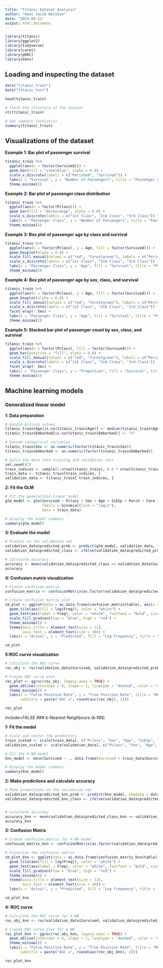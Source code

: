 ```yaml
---
title: "Titanic Dataset Analysis"
author: "Hans Jacob Westbye"
date: "2023-03-21"
output: html_document
---
```


```r
library(titanic)
library(ggplot2)
library(tidyverse)
library(caret)
library(pROC)
library(kknn)
```

## Loading and inspecting the dataset
```r
data("titanic_train")
data("titanic_test")

head(titanic_train)
```

```r
# Check the structure of the dataset
str(titanic_train)

# Get summary statistics
summary(titanic_train)
```

## Visualizations of the dataset

**Example 1: Bar plot of passenger survival**
```r
titanic_train %>%
  ggplot(aes(x = factor(Survived))) +
  geom_bar(fill = "steelblue", alpha = 0.8) +
  scale_x_discrete(labels = c("Perished", "Survived")) +
  labs(x = "Survival", y = "Number of Passengers", title = "Passenger Survival") +
  theme_minimal()
```

**Example 2: Bar plot of passenger class distribution**
```r
titanic_train %>%
  ggplot(aes(x = factor(Pclass))) +
  geom_bar(fill = "darkorange", alpha = 0.8) +
  scale_x_discrete(labels = c("1st Class", "2nd Class", "3rd Class")) +
  labs(x = "Passenger Class", y = "Number of Passengers", title = "Passenger Class Distribution") +
  theme_minimal()
```

**Example 3: Box plot of passenger age by class and survival**
```r
titanic_train %>%
  ggplot(aes(x = factor(Pclass), y = Age, fill = factor(Survived))) +
  geom_boxplot(alpha = 0.8) +
  scale_fill_manual(values = c("red", "forestgreen"), labels = c("Perished", "Survived")) +
  scale_x_discrete(labels = c("1st Class", "2nd Class", "3rd Class")) +
  labs(x = "Passenger Class", y = "Age", fill = "Survival", title = "Passenger Age by Class and Survival") +
  theme_minimal()
```

**Example 4: Box plot of passenger age by sex, class, and survival**
```r
titanic_train %>%
  ggplot(aes(x = factor(Pclass), y = Age, fill = factor(Survived))) +
  geom_boxplot(alpha = 0.8) +
  scale_fill_manual(values = c("red", "forestgreen"), labels = c("Perished", "Survived")) +
  scale_x_discrete(labels = c("1st Class", "2nd Class", "3rd Class")) +
  facet_wrap(~ Sex) +
  labs(x = "Passenger Class", y = "Age", fill = "Survival", title = "Passenger Age by Sex, Class, and Survival") +
  theme_minimal()
```

**Example 5: Stacked bar plot of passenger count by sex, class, and survival**
```r
titanic_train %>%
  ggplot(aes(x = factor(Pclass), fill = factor(Survived))) +
  geom_bar(position = "fill", alpha = 0.8) +
  scale_fill_manual(values = c("red", "forestgreen"), labels = c("Perished", "Survived")) +
  scale_x_discrete(labels = c("1st Class", "2nd Class", "3rd Class")) +
  facet_wrap(~ Sex) +
  labs(x = "Passenger Class", y = "Proportion", fill = "Survival", title = "Passenger Count by Sex, Class, and Survival") +
  theme_minimal()
```

## Machine learning models
### Generalized linear model
**1: Data preparation**
```r
# Handle missing values
titanic_train$Age[is.na(titanic_train$Age)] <- median(titanic_train$Age, na.rm = TRUE)
titanic_train$Embarked[is.na(titanic_train$Embarked)] <- "S"

# Encode categorical variables
titanic_train$Sex <- as.numeric(factor(titanic_train$Sex))
titanic_train$Embarked <- as.numeric(factor(titanic_train$Embarked))

# Split the data into training and validation sets
set.seed(42)
train_indices <- sample(1:nrow(titanic_train), 0.8 * nrow(titanic_train))
train_data <- titanic_train[train_indices, ]
validation_data <- titanic_train[-train_indices, ]
```

**2: Fit the GLM**
```r
# Fit the generalized linear model
glm_model <- glm(Survived ~ Pclass + Sex + Age + SibSp + Parch + Fare + Embarked,
                 family = binomial(link = "logit"),
                 data = train_data)

# Display the model summary
summary(glm_model)
```

**3: Evaluate the model**
```r
# Predict on the validation set
validation_data$predicted_prob <- predict(glm_model, validation_data, type = "response")
validation_data$predicted_class <- ifelse(validation_data$predicted_prob > 0.5, 1, 0)

# Calculate accuracy
accuracy <- mean(validation_data$predicted_class == validation_data$Survived)
accuracy
```

**4: Confusion matrix visualization**
```r
# Create confusion matrix
confusion_matrix <- confusionMatrix(as.factor(validation_data$predicted_class), as.factor(validation_data$Survived))

# Create confusion matrix plot
cm_plot <- ggplot(data = as.data.frame(confusion_matrix$table), aes(x = Reference, y = Prediction)) +
  geom_tile(aes(fill = log(Freq)), color = "white") +
  geom_text(aes(label = Freq), color = "white", fontface = "bold", size = 15) +
  scale_fill_gradient(low = "blue", high = "red") +
  theme_minimal() +
  theme(axis.title = element_text(size = 12),
        axis.text = element_text(size = 10)) +
  labs(x = "Actual", y = "Predicted", fill = "Log Frequency", title = "Confusion Matrix")

cm_plot
```

**5:ROC curve visualization**
```r
# Calculate the ROC curve
roc_obj <- roc(validation_data$Survived, validation_data$predicted_prob)

# Create ROC curve plot
roc_plot <- ggroc(roc_obj, legacy.axes = TRUE) +
  geom_abline(intercept = 0, slope = 1, linetype = "dashed", color = "red") +
  theme_minimal() +
  labs(x = "False Positive Rate", y = "True Positive Rate", title = "ROC Curve",
       subtitle = paste("AUC =", round(auc(roc_obj), 2)))

roc_plot
```

include=FALSE
### k-Nearest Neighbours (k-NN)

**1: Fit the model**
```r
# Scale and center the predictors
train_scaled <- scale(train_data[, c("Pclass", "Sex", "Age", "SibSp", "Parch", "Fare", "Embarked")])
validation_scaled <- scale(validation_data[, c("Pclass", "Sex", "Age", "SibSp", "Parch", "Fare", "Embarked")], center = attr(train_scaled, "scaled:center"), scale = attr(train_scaled, "scaled:scale"))

# Fit the k-NN model
knn_model <- kknn(Survived ~ ., data.frame(Survived = train_data$Survived, train_scaled), k = 5)

# Display the model summary
summary(knn_model)


```

**2: Make predictions and calculate accuracy**
```r
# Make predictions on the validation set
validation_data$predicted_knn_prob <- predict(knn_model, newdata = data.frame(validation_scaled), type = "prob")[, 2]
validation_data$predicted_knn_class <- ifelse(validation_data$predicted_knn_prob > 0.5, 1, 0)


# Calculate accuracy
accuracy_knn <- mean(validation_data$predicted_class_knn == validation_data$Survived)
accuracy_knn
```

**3: Confusion Matrix**
```r
# Create confusion matrix for k-NN model
confusion_matrix_knn <- confusionMatrix(as.factor(validation_data$predicted_class_knn), as.factor(validation_data$Survived))

# Visualize the confusion matrix
cm_plot_knn <- ggplot(data = as.data.frame(confusion_matrix_knn$table), aes(x = Reference, y = Prediction)) +
  geom_tile(aes(fill = log(Freq)), color = "white") +
  geom_text(aes(label = Freq), color = "white", fontface = "bold", size = 15) +
  scale_fill_gradient(low = "blue", high = "red") +
  theme_minimal() +
  theme(axis.title = element_text(size = 12),
        axis.text = element_text(size = 10)) +
  labs(x = "Actual", y = "Predicted", fill = "Log Frequency", title = "Confusion Matrix (k-NN)")

cm_plot_knn
```

**4: ROC curve**
```r
# Calculate the ROC curve for k-NN
roc_obj_knn <- roc(validation_data$Survived, validation_data$predicted_prob_knn)

# Create ROC curve plot for k-NN
roc_plot_knn <- ggroc(roc_obj_knn, legacy.axes = TRUE) +
  geom_abline(intercept = 0, slope = 1, linetype = "dashed", color = "red") +
  theme_minimal() +
  labs(x = "False Positive Rate", y = "True Positive Rate", title = "ROC Curve (k-NN)",
       subtitle = paste("AUC =", round(auc(roc_obj_knn), 2)))

roc_plot_knn
```
